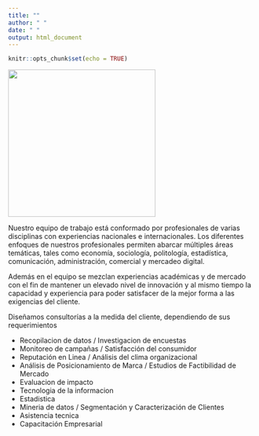 ```yaml
---
title: ""
author: " "
date: " "
output: html_document
---
```


```r
knitr::opts_chunk$set(echo = TRUE)
```

![](img/banner001.png){width='300px'}


Nuestro equipo de trabajo está conformado por profesionales de varias disciplinas con experiencias nacionales e internacionales. Los diferentes enfoques de nuestros profesionales permiten abarcar múltiples áreas temáticas, tales como economía, sociología, politología, estadística, comunicación, administración, comercial y mercadeo digital. 

Además en el equipo se mezclan experiencias académicas y de mercado con el fin de mantener un elevado nivel de innovación y al mismo tiempo la capacidad y experiencia para poder satisfacer de la mejor forma a las exigencias del cliente.

Diseñamos consultorías a la medida del cliente, dependiendo de sus requerimientos


+ Recopilacion de datos / Investigacion de encuestas
+ Monitoreo de campañas / Satisfacción del consumidor
+ Reputación en Linea / Análisis del clima organizacional
+ Análisis de Posicionamiento de Marca / Estudios de Factibilidad de Mercado
+ Evaluacion de impacto
+ Tecnologia de la informacion
+ Estadistica
+ Mineria de datos / Segmentación y Caracterización de Clientes
+ Asistencia tecnica
+ Capacitación Empresarial

 



